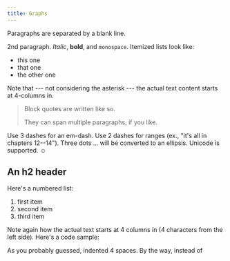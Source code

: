 ```yaml
---
title: Graphs
---
```


Paragraphs are separated by a blank line.

2nd paragraph. *Italic*, **bold**, and `monospace`. 
Itemized lists look like:

  * this one
  * that one
  * the other one

Note that --- not considering the asterisk --- the actual text
content starts at 4-columns in.

> Block quotes are
> written like so.
>
> They can span multiple paragraphs,
> if you like.

Use 3 dashes for an em-dash. Use 2 dashes for ranges (ex., "it's all
in chapters 12--14"). Three dots ... will be converted to an ellipsis.
Unicode is supported. ☺



An h2 header
------------

Here's a numbered list:

 1. first item
 2. second item
 3. third item

Note again how the actual text starts at 4 columns in (4 characters
from the left side). Here's a code sample:

As you probably guessed, indented 4 spaces. By the way, instead of
